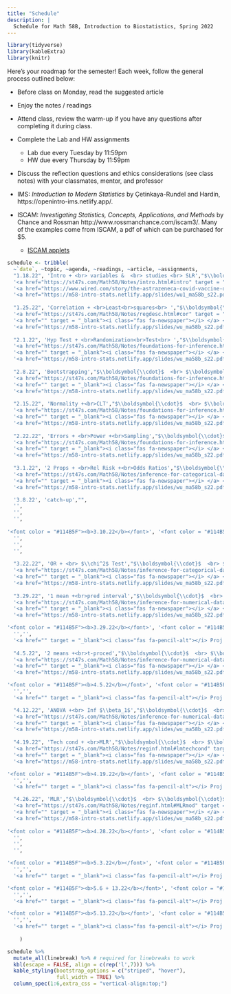 ```yaml
---
title: "Schedule"
description: |
  Schedule for Math 58B, Introduction to Biostatistics, Spring 2022
---
```



```r
library(tidyverse)
library(kableExtra)
library(knitr)
```

Here's your roadmap for the semester!
Each week, follow the general process outlined below:

- Before class on Monday, read the suggested article <i class="fas fa-newspaper"></i>

- Enjoy the notes / readings <i class="fas fa-book-open"></i>  

- Attend class, review the warm-up <i class="fas fa-pencil-alt"></i> if you have any questions after completing it during class.

- Complete the Lab <i class="fas fa-desktop"></i> and HW <i class="fas fa-laptop"></i> assignments 
   - Lab due every Tuesday by 11:59pm
   - HW due every Thursday by 11:59pm

- Discuss the reflection questions <i class="fas fa-lightbulb" target="_blank"></i> and ethics considerations <i class="fas fa-balance-scale"></i> (see class notes) with your classmates, mentor, and professor  

- IMS: *Introduction to Modern Statistics* by Çetinkaya-Rundel and Hardin, https://openintro-ims.netlify.app/.

- ISCAM: *Investigating Statistics, Concepts, Applications, and Methods* by Chance and Rossman http://www.rossmanchance.com/iscam3/.  Many of the examples come from ISCAM, a pdf of which can be purchased for $5.
   - <a href = "http://www.rossmanchance.com/applets/index2021.html" target = "_blank">ISCAM applets</a>


```r
schedule <- tribble(
  ~`date`, ~topic, ~agenda, ~readings, ~article, ~assignments,
  "1.18.22", 'Intro + <br> variables &  <br> studies <br> SLR',"$\\boldsymbol{\\cdot}$ course info <br> $\\boldsymbol{\\cdot}$ tests <br> $\\boldsymbol{\\cdot}$ studies", 
  '<a href="https://st47s.com/Math58/Notes/intro.html#intro" target = "_blank"><i class="fas fa-book-open"></i> Introduction</a> <br> <a href="https://st47s.com/Math58/Notes/intro.html#experim" target = "_blank"><i class="fas fa-book-open"></i> Studies</a>  <br> <a href = "http://www.rossmanchance.com/iscam3/" target = "_blank"><i class="fas fa-book-open"></i> ISCAM 1.1</a> <br> <a href="https://openintro-ims.netlify.app/data-hello.html" target = "_blank"><i class="fas fa-book-open"></i> IMS 1 + 2</a>',
  '<a href="https://www.wired.com/story/the-astrazeneca-covid-vaccine-data-isnt-up-to-snuff/" target = "_blank"><i class="fas fa-newspaper"></i> AstraZeneca</a> <br> ',
  '<a href="https://m58-intro-stats.netlify.app/slides/wu1_ma58b_s22.pdf" target = "_blank"><i class="fas fa-pencil-alt"></i> WU1</a> <br> <a href="https://m58-intro-stats.netlify.app/slides/wu2_ma58b_s22.pdf" target = "_blank"><i class="fas fa-pencil-alt"></i> WU2</a> <br> <a href="https://m58-intro-stats.netlify.app/slides/lab1_m58_intro_to_data.pdf" target = "_blank"><i class="fas fa-desktop"></i> Lab1 pdf</a> <br> <a href="https://m58-intro-stats.netlify.app/slides/lab1_m58_intro_to_data.Rmd" target = "_blank"><i class="fas fa-desktop"></i> Lab1 Rmd</a> <br> <a href="https://m58-intro-stats.netlify.app/slides/MA58_HW1s21.pdf" target = "_blank"><i class="fas fa-laptop"></i> HW1 pdf</a> <br> <a href="https://m58-intro-stats.netlify.app/slides/MA58_HW1s21.Rmd" target = "_blank"><i class="fas fa-laptop"></i> HW1 Rmd</a>',
  
  "1.25.22", 'Correlation + <br>Least<br>squares<br> ',"$\\boldsymbol{\\cdot}$  <br> $\\boldsymbol{\\cdot}$ <br> $\\boldsymbol{\\cdot}$ ", 
  '<a href="https://st47s.com/Math58/Notes/regdesc.html#cor" target = "_blank"><i class="fas fa-book-open"></i> Cor</a> <br> <a href="https://st47s.com/Math58/Notes/regdesc.html#ls" target = "_blank"><i class="fas fa-book-open"></i> Least Sq</a>  <br> <a href = "http://www.rossmanchance.com/iscam3/" target = "_blank"><i class="fas fa-book-open"></i> ISCAM 5.6, 5.7, 5.8</a> <br> <a href="https://openintro-ims.netlify.app/model-slr.html" target = "_blank"><i class="fas fa-book-open"></i> IMS 7</a>',
  '<a href="" target = "_blank"><i class="fas fa-newspaper"></i> </a> <br> ',
  '<a href="https://m58-intro-stats.netlify.app/slides/wu_ma58b_s22.pdf" target = "_blank"><i class="fas fa-pencil-alt"></i> WU</a> <br> <a href="https://m58-intro-stats.netlify.app/slides/wu_ma58b_s22.pdf" target = "_blank"><i class="fas fa-pencil-alt"></i> WU</a> <br> <a href="https://m58-intro-stats.netlify.app/slides/lab_m58_.pdf" target = "_blank"><i class="fas fa-desktop"></i> Lab pdf</a> <br> <a href="https://m58-intro-stats.netlify.app/slides/lab_m58_.Rmd" target = "_blank"><i class="fas fa-desktop"></i> Lab Rmd</a> <br> <a href="https://m58-intro-stats.netlify.app/slides/MA58_HWs21.pdf" target = "_blank"><i class="fas fa-laptop"></i> HW pdf</a> <br> <a href="https://m58-intro-stats.netlify.app/slides/MA58_HWs21.Rmd" target = "_blank"><i class="fas fa-laptop"></i> HW Rmd</a>',
  
  "2.1.22", 'Hyp Test + <br>Randomization<br>Test<br> ',"$\\boldsymbol{\\cdot}$  <br> $\\boldsymbol{\\cdot}$ <br> $\\boldsymbol{\\cdot}$ ", 
  '<a href="https://st47s.com/Math58/Notes/foundations-for-inference.html#randtest" target = "_blank"><i class="fas fa-book-open"></i> Tests</a>  <br> <a href = "http://www.rossmanchance.com/applets/2021/chisqshuffle/ChiSqShuffle.htm?twobytwo=1" target = "_blank"><i class = "fas fa-gamepad"></i> 2x2 Rand</a> <br> <a href="https://openintro-ims.netlify.app/foundations-randomization.html" target = "_blank"><i class="fas fa-book-open"></i> IMS 11</a>',
  '<a href="" target = "_blank"><i class="fas fa-newspaper"></i> </a> <br> ',
  '<a href="https://m58-intro-stats.netlify.app/slides/wu_ma58b_s22.pdf" target = "_blank"><i class="fas fa-pencil-alt"></i> WU</a> <br> <a href="https://m58-intro-stats.netlify.app/slides/wu_ma58b_s22.pdf" target = "_blank"><i class="fas fa-pencil-alt"></i> WU</a> <br> <a href="https://m58-intro-stats.netlify.app/slides/lab_m58_.pdf" target = "_blank"><i class="fas fa-desktop"></i> Lab pdf</a> <br> <a href="https://m58-intro-stats.netlify.app/slides/lab_m58_.Rmd" target = "_blank"><i class="fas fa-desktop"></i> Lab Rmd</a> <br> <a href="https://m58-intro-stats.netlify.app/slides/MA58_HWs21.pdf" target = "_blank"><i class="fas fa-laptop"></i> HW pdf</a> <br> <a href="https://m58-intro-stats.netlify.app/slides/MA58_HWs21.Rmd" target = "_blank"><i class="fas fa-laptop"></i> HW Rmd</a>',
  
  "2.8.22", 'Bootstrapping',"$\\boldsymbol{\\cdot}$  <br> $\\boldsymbol{\\cdot}$ <br> $\\boldsymbol{\\cdot}$ ", 
  '<a href="https://st47s.com/Math58/Notes/foundations-for-inference.html#boot" target = "_blank"><i class="fas fa-book-open"></i> Bootstrapping</a> <br> <a href="https://st47s.com/Math58/Notes/foundations-for-inference.html#bootCI" target = "_blank"><i class="fas fa-book-open"></i> Boot CIs</a>  <br> <a href = "https://www.lock5stat.com/StatKey/" target = "_blank"><i class="fas fa-gamepad"></i> StatKey </a> <br> <a href = "http://www.rossmanchance.com/applets/2021/confsim/ConfSim.html" target = "_blank"><i class = "fas fa-gamepad"></i> CIs</a> <br> <a href="https://openintro-ims.netlify.app/foundations-bootstrapping.html" target = "_blank"><i class="fas fa-book-open"></i> IMS 12</a>',
  '<a href="" target = "_blank"><i class="fas fa-newspaper"></i> </a> <br> ',
  '<a href="https://m58-intro-stats.netlify.app/slides/wu_ma58b_s22.pdf" target = "_blank"><i class="fas fa-pencil-alt"></i> WU</a> <br> <a href="https://m58-intro-stats.netlify.app/slides/wu_ma58b_s22.pdf" target = "_blank"><i class="fas fa-pencil-alt"></i> WU</a> <br> <a href="https://m58-intro-stats.netlify.app/slides/lab_m58_.pdf" target = "_blank"><i class="fas fa-desktop"></i> Lab pdf</a> <br> <a href="https://m58-intro-stats.netlify.app/slides/lab_m58_.Rmd" target = "_blank"><i class="fas fa-desktop"></i> Lab Rmd</a> <br> <a href="https://m58-intro-stats.netlify.app/slides/MA58_HWs21.pdf" target = "_blank"><i class="fas fa-laptop"></i> HW pdf</a> <br> <a href="https://m58-intro-stats.netlify.app/slides/MA58_HWs21.Rmd" target = "_blank"><i class="fas fa-laptop"></i> HW Rmd</a>',
  
  "2.15.22", 'Normality +<br>CLT',"$\\boldsymbol{\\cdot}$  <br> $\\boldsymbol{\\cdot}$ <br> $\\boldsymbol{\\cdot}$ ", 
  '<a href="https://st47s.com/Math58/Notes/foundations-for-inference.html#CLT" target = "_blank"><i class="fas fa-book-open"></i> </a> CLT<br> <a href="https://st47s.com/Math58/Notes/foundations-for-inference.html#norm" target = "_blank"><i class="fas fa-book-open"></i> Norm dist</a>  <br> <a href = "http://www.rossmanchance.com/applets/2021/sampling/OneSample.html" target = "_blank"><i class="fas fa-gamepad"></i> Samp Dist </a> <br> <a href="https://openintro-ims.netlify.app/.html" target = "_blank"><i class="fas fa-book-open"></i> IMS </a>',
  '<a href="" target = "_blank"><i class="fas fa-newspaper"></i> </a> <br> ',
  '<a href="https://m58-intro-stats.netlify.app/slides/wu_ma58b_s22.pdf" target = "_blank"><i class="fas fa-pencil-alt"></i> WU</a> <br> <a href="https://m58-intro-stats.netlify.app/slides/wu_ma58b_s22.pdf" target = "_blank"><i class="fas fa-pencil-alt"></i> WU</a> <br> <a href="https://m58-intro-stats.netlify.app/slides/lab_m58_.pdf" target = "_blank"><i class="fas fa-desktop"></i> Lab pdf</a> <br> <a href="https://m58-intro-stats.netlify.app/slides/lab_m58_.Rmd" target = "_blank"><i class="fas fa-desktop"></i> Lab Rmd</a> <br> <a href="https://m58-intro-stats.netlify.app/slides/MA58_HWs21.pdf" target = "_blank"><i class="fas fa-laptop"></i> HW pdf</a> <br> <a href="https://m58-intro-stats.netlify.app/slides/MA58_HWs21.Rmd" target = "_blank"><i class="fas fa-laptop"></i> HW Rmd</a>',
  
  "2.22.22", 'Errors + <br>Power +<br>Sampling',"$\\boldsymbol{\\cdot}$  <br> $\\boldsymbol{\\cdot}$ <br> $\\boldsymbol{\\cdot}$ ", 
  '<a href="https://st47s.com/Math58/Notes/foundations-for-inference.html#errors" target = "_blank"><i class="fas fa-book-open"></i> Errors</a> <br> <a href="https://st47s.com/Math58/Notes/foundations-for-inference.html#samp" target = "_blank"><i class="fas fa-book-open"></i> Sampling</a>  <br> <a href = "http://www.rossmanchance.com/applets/2021/power/power.html" target = "_blank"><i class="fas fa-gamepad"></i> Power</a> <br> <a href="https://openintro-ims.netlify.app/decerr.html" target = "_blank"><i class="fas fa-book-open"></i> IMS 14 + 2</a>',
  '<a href="" target = "_blank"><i class="fas fa-newspaper"></i> </a> <br> ',
  '<a href="https://m58-intro-stats.netlify.app/slides/wu_ma58b_s22.pdf" target = "_blank"><i class="fas fa-pencil-alt"></i> WU</a> <br> <a href="https://m58-intro-stats.netlify.app/slides/wu_ma58b_s22.pdf" target = "_blank"><i class="fas fa-pencil-alt"></i> WU</a> <br> <a href="https://m58-intro-stats.netlify.app/slides/lab_m58_.pdf" target = "_blank"><i class="fas fa-desktop"></i> Lab pdf</a> <br> <a href="https://m58-intro-stats.netlify.app/slides/lab_m58_.Rmd" target = "_blank"><i class="fas fa-desktop"></i> Lab Rmd</a> <br> <a href="https://m58-intro-stats.netlify.app/slides/MA58_HWs21.pdf" target = "_blank"><i class="fas fa-laptop"></i> HW pdf</a> <br> <a href="https://m58-intro-stats.netlify.app/slides/MA58_HWs21.Rmd" target = "_blank"><i class="fas fa-laptop"></i> HW Rmd</a>',
  
  "3.1.22", '2 Props + <br>Rel Risk +<br>Odds Ratios',"$\\boldsymbol{\\cdot}$  <br> $\\boldsymbol{\\cdot}$ <br> $\\boldsymbol{\\cdot}$ ", 
  '<a href="https://st47s.com/Math58/Notes/inference-for-categorical-data.html#diffprop" target = "_blank"><i class="fas fa-book-open"></i> diff props</a> <br> <a href="https://st47s.com/Math58/Notes/inference-for-categorical-data.html#rr" target = "_blank"><i class="fas fa-book-open"></i> RR</a>  <br> <a href="https://st47s.com/Math58/Notes/inference-for-categorical-data.html#or" target = "_blank"><i class="fas fa-book-open"></i> OR</a>  <br> <a href = "http://www.rossmanchance.com/iscam3/" target = "_blank"><i class="fas fa-book-open"></i> ISCAM 3.9-3.11</a> <br> <a href="https://openintro-ims.netlify.app/inference-two-props.html" target = "_blank"><i class="fas fa-book-open"></i> IMS 17</a>',
  '<a href="" target = "_blank"><i class="fas fa-newspaper"></i> </a> <br> ',
  '<a href="https://m58-intro-stats.netlify.app/slides/wu_ma58b_s22.pdf" target = "_blank"><i class="fas fa-pencil-alt"></i> WU</a> <br> <a href="https://m58-intro-stats.netlify.app/slides/wu_ma58b_s22.pdf" target = "_blank"><i class="fas fa-pencil-alt"></i> WU</a> <br> <a href="https://m58-intro-stats.netlify.app/slides/lab_m58_.pdf" target = "_blank"><i class="fas fa-desktop"></i> Lab pdf</a> <br> <a href="https://m58-intro-stats.netlify.app/slides/lab_m58_.Rmd" target = "_blank"><i class="fas fa-desktop"></i> Lab Rmd</a> <br> <a href="https://m58-intro-stats.netlify.app/slides/MA58_HWs21.pdf" target = "_blank"><i class="fas fa-laptop"></i> HW pdf</a> <br> <a href="https://m58-intro-stats.netlify.app/slides/MA58_HWs21.Rmd" target = "_blank"><i class="fas fa-laptop"></i> HW Rmd</a>',

  '3.8.22', 'catch-up',"", 
  '',
  '',
  '', 
  
'<font color = "#114B5F"><b>3.10.22</b></font>', '<font color = "#114B5F"><b>Exam 1</b></font>',"", 
  '',
  '',
  '',    
  
  "3.22.22", 'OR + <br> $\\chi^2$ Test',"$\\boldsymbol{\\cdot}$  <br> $\\boldsymbol{\\cdot}$ <br> $\\boldsymbol{\\cdot}$ ", 
  '<a href="https://st47s.com/Math58/Notes/inference-for-categorical-data.html#or" target = "_blank"><i class="fas fa-book-open"></i> OR</a> <br> <a href="https://st47s.com/Math58/Notes/inference-for-categorical-data.html#chisq2" target = "_blank"><i class="fas fa-book-open"></i> $\\chi^2$ Test</a>  <br> <a href = "http://www.rossmanchance.com/iscam3/" target = "_blank"><i class="fas fa-book-open"></i> ISCAM 3.2</a> <br> <a href="https://openintro-ims.netlify.app/inference-tables.html" target = "_blank"><i class="fas fa-book-open"></i> IMS 18</a>',
  '<a href="" target = "_blank"><i class="fas fa-newspaper"></i> </a> <br> ',
  '<a href="https://m58-intro-stats.netlify.app/slides/wu_ma58b_s22.pdf" target = "_blank"><i class="fas fa-pencil-alt"></i> WU</a> <br> <a href="https://m58-intro-stats.netlify.app/slides/wu_ma58b_s22.pdf" target = "_blank"><i class="fas fa-pencil-alt"></i> WU</a> <br> <a href="https://m58-intro-stats.netlify.app/slides/lab_m58_.pdf" target = "_blank"><i class="fas fa-desktop"></i> Lab pdf</a> <br> <a href="https://m58-intro-stats.netlify.app/slides/lab_m58_.Rmd" target = "_blank"><i class="fas fa-desktop"></i> Lab Rmd</a> <br> <a href="https://m58-intro-stats.netlify.app/slides/MA58_HWs21.pdf" target = "_blank"><i class="fas fa-laptop"></i> HW pdf</a> <br> <a href="https://m58-intro-stats.netlify.app/slides/MA58_HWs21.Rmd" target = "_blank"><i class="fas fa-laptop"></i> HW Rmd</a>',
  
  "3.29.22", '1 mean +<br>pred interval',"$\\boldsymbol{\\cdot}$  <br> $\\boldsymbol{\\cdot}$ <br> $\\boldsymbol{\\cdot}$ ", 
  '<a href="https://st47s.com/Math58/Notes/inference-for-numerical-data.html#mean1inf" target = "_blank"><i class="fas fa-book-open"></i> 1 mean</a> <br> <a href="https://st47s.com/Math58/Notes/inference-for-numerical-data.html#mean1inf" target = "_blank"><i class="fas fa-book-open"></i> pred int</a>  <br> <a href="https://openintro-ims.netlify.app/inference-one-mean.html" target = "_blank"><i class="fas fa-book-open"></i> IMS 19</a>',
  '<a href="" target = "_blank"><i class="fas fa-newspaper"></i> </a> <br> ',
  '<a href="https://m58-intro-stats.netlify.app/slides/wu_ma58b_s22.pdf" target = "_blank"><i class="fas fa-pencil-alt"></i> WU</a> <br> <a href="https://m58-intro-stats.netlify.app/slides/wu_ma58b_s22.pdf" target = "_blank"><i class="fas fa-pencil-alt"></i> WU</a> <br> <a href="https://m58-intro-stats.netlify.app/slides/lab_m58_.pdf" target = "_blank"><i class="fas fa-desktop"></i> Lab pdf</a> <br> <a href="https://m58-intro-stats.netlify.app/slides/lab_m58_.Rmd" target = "_blank"><i class="fas fa-desktop"></i> Lab Rmd</a> <br> <a href="https://m58-intro-stats.netlify.app/slides/MA58_HWs21.pdf" target = "_blank"><i class="fas fa-laptop"></i> HW pdf</a> <br> <a href="https://m58-intro-stats.netlify.app/slides/MA58_HWs21.Rmd" target = "_blank"><i class="fas fa-laptop"></i> HW Rmd</a>',

'<font color = "#114B5F"><b>3.29.22</b></font>', '<font color = "#114B5F"><b>Proj 1: Pilot</b></font>',"", 
  '','',
  '<a href="" target = "_blank"><i class="fas fa-pencil-alt"></i> Proj 1: Pilot</a>',
  
  "4.5.22", '2 means +<br>t-proced',"$\\boldsymbol{\\cdot}$  <br> $\\boldsymbol{\\cdot}$ <br> $\\boldsymbol{\\cdot}$ ", 
  '<a href="https://st47s.com/Math58/Notes/inference-for-numerical-data.html#mean2inf" target = "_blank"><i class="fas fa-book-open"></i> 2 means</a>  <br> <a href = "http://www.rossmanchance.com/applets/index2021.html" target = "_blank"><i class="fas fa-gamepad"></i> 2 samples</a> <br> <a href="https://openintro-ims.netlify.app/inference-two-means.html" target = "_blank"><i class="fas fa-book-open"></i> IMS 20</a>',
  '<a href="" target = "_blank"><i class="fas fa-newspaper"></i> </a> <br> ',
  '<a href="https://m58-intro-stats.netlify.app/slides/wu_ma58b_s22.pdf" target = "_blank"><i class="fas fa-pencil-alt"></i> WU</a> <br> <a href="https://m58-intro-stats.netlify.app/slides/wu_ma58b_s22.pdf" target = "_blank"><i class="fas fa-pencil-alt"></i> WU</a> <br> <a href="https://m58-intro-stats.netlify.app/slides/lab_m58_.pdf" target = "_blank"><i class="fas fa-desktop"></i> Lab pdf</a> <br> <a href="https://m58-intro-stats.netlify.app/slides/lab_m58_.Rmd" target = "_blank"><i class="fas fa-desktop"></i> Lab Rmd</a> <br> <a href="https://m58-intro-stats.netlify.app/slides/MA58_HWs21.pdf" target = "_blank"><i class="fas fa-laptop"></i> HW pdf</a> <br> <a href="https://m58-intro-stats.netlify.app/slides/MA58_HWs21.Rmd" target = "_blank"><i class="fas fa-laptop"></i> HW Rmd</a>' ,

'<font color = "#114B5F"><b>4.5.22</b></font>', '<font color = "#114B5F"><b>Proj 2: Power</b></font>',"", 
  '','',
  '<a href="" target = "_blank"><i class="fas fa-pencil-alt"></i> Proj 2: Power</a>',

  "4.12.22", 'ANOVA +<br> Inf $\\beta_1$',"$\\boldsymbol{\\cdot}$  <br> $\\boldsymbol{\\cdot}$ <br> $\\boldsymbol{\\cdot}$ ", 
  '<a href="https://st47s.com/Math58/Notes/inference-for-numerical-data.html#ANOVA" target = "_blank"><i class="fas fa-book-open"></i> ANOVA</a>  <br> <a href="https://st47s.com/Math58/Notes/reginf.html#infbeta1" target = "_blank"><i class="fas fa-book-open"></i> Inf on $\\beta_1$</a>  <br> <a href = "http://www.rossmanchance.com/applets/2021/regshuffle/regshuffle.htm" target = "_blank"><i class="fas fa-gamepad"></i> slopes</a> <br> <a href="https://openintro-ims.netlify.app/inference-many-means.html" target = "_blank"><i class="fas fa-book-open"></i> IMS 22</a> <br> <a href="https://openintro-ims.netlify.app/inf-model-slr.html" target = "_blank"><i class="fas fa-book-open"></i> IMS 24</a>',
  '<a href="" target = "_blank"><i class="fas fa-newspaper"></i> </a> <br> ',
  '<a href="https://m58-intro-stats.netlify.app/slides/wu_ma58b_s22.pdf" target = "_blank"><i class="fas fa-pencil-alt"></i> WU</a> <br> <a href="https://m58-intro-stats.netlify.app/slides/wu_ma58b_s22.pdf" target = "_blank"><i class="fas fa-pencil-alt"></i> WU</a> <br> <a href="https://m58-intro-stats.netlify.app/slides/lab_m58_.pdf" target = "_blank"><i class="fas fa-desktop"></i> Lab pdf</a> <br> <a href="https://m58-intro-stats.netlify.app/slides/lab_m58_.Rmd" target = "_blank"><i class="fas fa-desktop"></i> Lab Rmd</a> <br> <a href="https://m58-intro-stats.netlify.app/slides/MA58_HWs21.pdf" target = "_blank"><i class="fas fa-laptop"></i> HW pdf</a> <br> <a href="https://m58-intro-stats.netlify.app/slides/MA58_HWs21.Rmd" target = "_blank"><i class="fas fa-laptop"></i> HW Rmd</a>' ,
  
  "4.19.22", 'Tech cond + <br>MLR',"$\\boldsymbol{\\cdot}$  <br> $\\boldsymbol{\\cdot}$ <br> $\\boldsymbol{\\cdot}$ ", 
  '<a href="https://st47s.com/Math58/Notes/reginf.html#lmtechcond" target = "_blank"><i class="fas fa-book-open"></i> Tech Cond</a>  <br> <a href = "https://st47s.com/Math58/Notes/reginf.html#MLR" target = "_blank"><i class="fas fa-gamepad"></i> MLR</a> <br> <a href="https://openintro-ims.netlify.app/inf-model-mlr.html" target = "_blank"><i class="fas fa-book-open"></i> IMS 25</a>',
  '<a href="" target = "_blank"><i class="fas fa-newspaper"></i> </a> <br> ',
  '<a href="https://m58-intro-stats.netlify.app/slides/wu_ma58b_s22.pdf" target = "_blank"><i class="fas fa-pencil-alt"></i> WU</a> <br> <a href="https://m58-intro-stats.netlify.app/slides/wu_ma58b_s22.pdf" target = "_blank"><i class="fas fa-pencil-alt"></i> WU</a> <br> <a href="https://m58-intro-stats.netlify.app/slides/lab_m58_.pdf" target = "_blank"><i class="fas fa-desktop"></i> Lab pdf</a> <br> <a href="https://m58-intro-stats.netlify.app/slides/lab_m58_.Rmd" target = "_blank"><i class="fas fa-desktop"></i> Lab Rmd</a> <br> <a href="https://m58-intro-stats.netlify.app/slides/MA58_HWs21.pdf" target = "_blank"><i class="fas fa-laptop"></i> HW pdf</a> <br> <a href="https://m58-intro-stats.netlify.app/slides/MA58_HWs21.Rmd" target = "_blank"><i class="fas fa-laptop"></i> HW Rmd</a>', 

'<font color = "#114B5F"><b>4.19.22</b></font>', '<font color = "#114B5F"><b>Proj 3: Analysis</b></font>',"", 
  '','',
  '<a href="" target = "_blank"><i class="fas fa-pencil-alt"></i> Proj 3: Analysis</a>',

  "4.26.22", 'MLR',"$\\boldsymbol{\\cdot}$  <br> $\\boldsymbol{\\cdot}$ <br> $\\boldsymbol{\\cdot}$ ", 
  '<a href="https://st47s.com/Math58/Notes/reginf.html#MLRmod" target = "_blank"><i class="fas fa-book-open"></i> MLR</a>  <br> <a href="https://openintro-ims.netlify.app/inf-model-mlr.html" target = "_blank"><i class="fas fa-book-open"></i> IMS 25</a>',
  '<a href="" target = "_blank"><i class="fas fa-newspaper"></i> </a> <br> ',
  '<a href="https://m58-intro-stats.netlify.app/slides/wu_ma58b_s22.pdf" target = "_blank"><i class="fas fa-pencil-alt"></i> WU</a> <br> <a href="https://m58-intro-stats.netlify.app/slides/wu_ma58b_s22.pdf" target = "_blank"><i class="fas fa-pencil-alt"></i> WU</a> <br> <a href="https://m58-intro-stats.netlify.app/slides/lab_m58_.pdf" target = "_blank"><i class="fas fa-desktop"></i> Lab pdf</a> <br> <a href="https://m58-intro-stats.netlify.app/slides/lab_m58_.Rmd" target = "_blank"><i class="fas fa-desktop"></i> Lab Rmd</a> <br> <a href="https://m58-intro-stats.netlify.app/slides/MA58_HWs21.pdf" target = "_blank"><i class="fas fa-laptop"></i> HW pdf</a> <br> <a href="https://m58-intro-stats.netlify.app/slides/MA58_HWs21.Rmd" target = "_blank"><i class="fas fa-laptop"></i> HW Rmd</a>' ,
  
'<font color = "#114B5F"><b>4.28.22</b></font>', '<font color = "#114B5F"><b>Exam 2</b></font>',"", 
  '',
  '',
  '', 

'<font color = "#114B5F"><b>5.3.22</b></font>', '<font color = "#114B5F"><b>Proj 4: Full draft</b></font>',"", 
  '','',
  '<a href="" target = "_blank"><i class="fas fa-pencil-alt"></i> Proj 4: Full draft</a>',

'<font color = "#114B5F"><b>5.6 + 13.22</b></font>', '<font color = "#114B5F"><b>Proj Presentation</b></font>',"", 
  '','',
  '<a href="" target = "_blank"><i class="fas fa-pencil-alt"></i> Proj Presentation</a>',

'<font color = "#114B5F"><b>5.13.22</b></font>', '<font color = "#114B5F"><b>Proj 5: Final Project</b></font>',"", 
  '','',
  '<a href="" target = "_blank"><i class="fas fa-pencil-alt"></i> Proj 5: Final Project</a>'
  
    )
```


```r
schedule %>% 
  mutate_all(linebreak) %>% # required for linebreaks to work
  kbl(escape = FALSE, align = c(rep('l',7))) %>%
  kable_styling(bootstrap_options = c("striped", "hover"),
                full_width = TRUE) %>%
  column_spec(1:6,extra_css = "vertical-align:top;")
```






